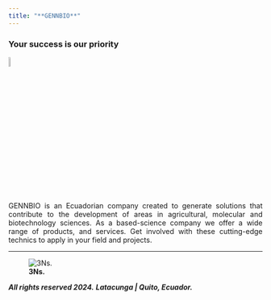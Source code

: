 ```yaml
---
title: "**GENNBIO**"
---
```



### Your success is our priority 


![](C:\Users\Dell\Desktop\GENNBIO.github.io\Loading_NN.gif){width=7%}


<style>
body {text-align: justify}
</style>
GENNBIO is an Ecuadorian company created to generate solutions that contribute to the development of areas in agricultural, molecular and biotechnology sciences. As a based-science company we offer a wide range of products, and services. Get involved with these cutting-edge technics to apply in your field and projects.


___


![**3Ns.**](C:\Users\Dell\Desktop\GENNBIO.github.io\PCM_NN.jpg)


***All rights reserved 2024.***
***Latacunga | Quito, Ecuador.***
